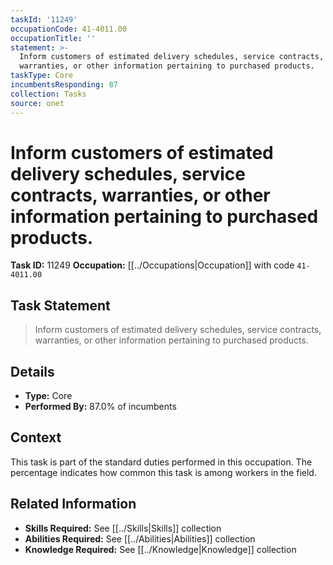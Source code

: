```yaml
---
taskId: '11249'
occupationCode: 41-4011.00
occupationTitle: ''
statement: >-
  Inform customers of estimated delivery schedules, service contracts,
  warranties, or other information pertaining to purchased products.
taskType: Core
incumbentsResponding: 87
collection: Tasks
source: onet
---
```

# Inform customers of estimated delivery schedules, service contracts, warranties, or other information pertaining to purchased products.

**Task ID:** 11249
**Occupation:** [[../Occupations|Occupation]] with code `41-4011.00`

## Task Statement

> Inform customers of estimated delivery schedules, service contracts, warranties, or other information pertaining to purchased products.

## Details

- **Type:** Core
- **Performed By:** 87.0% of incumbents

## Context

This task is part of the standard duties performed in this occupation. The percentage indicates how common this task is among workers in the field.

## Related Information

- **Skills Required:** See [[../Skills|Skills]] collection
- **Abilities Required:** See [[../Abilities|Abilities]] collection
- **Knowledge Required:** See [[../Knowledge|Knowledge]] collection
